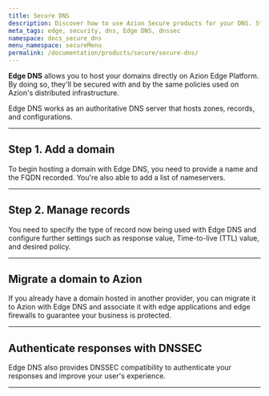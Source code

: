 ```yaml
---
title: Secure DNS
description: Discover how to use Azion Secure products for your DNS. Strengthen your online security with robust DNS protection for your digital assets with Edge DNS.
meta_tags: edge, security, dns, Edge DNS, dnssec
namespace: docs_secure_dns
menu_namespace: secureMenu
permalink: /documentation/products/secure/secure-dns/
---
```



**Edge DNS** allows you to host your domains directly on Azion Edge Platform. By doing so, they'll be secured with and by the same policies used on Azion's distributed infrastructure.

Edge DNS works as an authoritative DNS server that hosts zones, records, and configurations.

<LinkButton link="/en/documentation/products/secure/edge-dns/" label="go to Edge DNS reference" severity="secondary" />

---

## Step 1. Add a domain

To begin hosting a domain with Edge DNS, you need to provide a name and the FQDN recorded. You're also able to add a list of nameservers.

<LinkButton link="/en/documentation/products/guides/secure/edge-dns-configure-main-settings/" label="go to configure Edge DNS guide" severity="secondary" />

---

## Step 2. Manage records

You need to specify the type of record now being used with Edge DNS and configure further settings such as response value, Time-to-live (TTL) value, and desired policy.

<LinkButton link="/en/documentation/products/guides/secure/add-records/" label="go to add records guide" severity="secondary" />

---

## Migrate a domain to Azion

If you already have a domain hosted in another provider, you can migrate it to Azion with Edge DNS and associate it with edge applications and edge firewalls to guarantee your business is protected.

<LinkButton link="/en/documentation/products/guides/migrate-ns-to-azion/" label="go to migrate a NS guide" severity="secondary" />

---

## Authenticate responses with DNSSEC

Edge DNS also provides DNSSEC compatibility to authenticate your responses and improve your user's experience.

<LinkButton link="/en/documentation/products/guides/secure/activate-dnssec/" label="go to activate DNSSEC guide" severity="secondary" />

---


